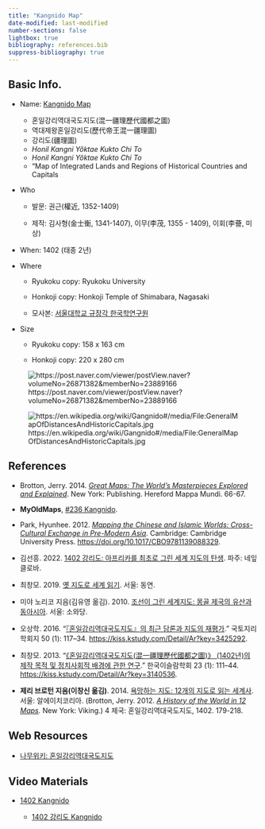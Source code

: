 ```yaml
---
title: "Kangnido Map"
date-modified: last-modified
number-sections: false
lightbox: true
bibliography: references.bib
suppress-bibliography: true
---
```


## Basic Info.

-   Name: [Kangnido Map](https://en.wikipedia.org/wiki/Gangnido)

    -   혼일강리역대국도지도(混一疆理歷代國都之圖)
    -   역대제왕혼일강리도(歷代帝王混一疆理圖)
    -   강리도(疆理圖)
    -   *Honil Kangni Yŏktae Kukto Chi To*
    -   *Honil Kangni Yŏktae Kukto Chi To*
    -   "Map of Integrated Lands and Regions of Historical Countries and Capitals

-   Who

    -   발문: 권근(權近, 1352-1409)

    -   제작: 김사형(金士衡, 1341-1407), 이무(李茂, 1355 - 1409), 이회(李薈, 미상)

-   When: 1402 (태종 2년)

-   Where

    -   Ryukoku copy: Ryukoku University

    -   Honkoji copy: Honkoji Temple of Shimabara, Nagasaki

    -   모사본: [서울대학교 규장각 한국학연구원](https://geovr.com/vr/etc/kangnido/index.html)

-   Size

    -   Ryukoku copy: 158 x 163 cm

    -   Honkoji copy: 220 x 280 cm

![https://post.naver.com/viewer/postView.naver?volumeNo=26871382&memberNo=23889166](https://post-phinf.pstatic.net/MjAxOTExMTRfMTg1/MDAxNTczNzE5NDM4NTk5.aBS1G_5ppfT6WE82-fpTx5_nTdrOdlvgDHm_ublxw9Ug.VtIPFLD_zt2WBaqJU04WCPpHqVG5s-NqwcgZvXNGlnAg.JPEG/%ED%98%BC%EC%9D%BC%EA%B0%95%EB%A6%AC%EC%97%AD%EB%8C%80%EA%B5%AD%EB%8F%84%EC%A7%80%EB%8F%84.jpg?type=w1200)

![https://en.wikipedia.org/wiki/Gangnido#/media/File:GeneralMapOfDistancesAndHistoricCapitals.jpg](https://upload.wikimedia.org/wikipedia/commons/thumb/1/1d/GeneralMapOfDistancesAndHistoricCapitals.jpg/2542px-GeneralMapOfDistancesAndHistoricCapitals.jpg)

## References

-   Brotton, Jerry. 2014. [*Great Maps: The World’s Masterpieces Explored and Explained*](https://www.amazon.com/Great-Maps-Masterpieces-Explained-Smithsonian/dp/1465424636/ref=sr_1_1?crid=MTLGQHLZ5SRU&keywords=Great+Maps%3A+The+World%E2%80%99s+Masterpieces+Explored+and+Explained&qid=1707203784&s=books&sprefix=great+maps+the+world+s+masterpieces+explored+and+explained%2Cstripbooks-intl-ship%2C231&sr=1-1). New York: Publishing. Hereford Mappa Mundi. 66-67.

-   **MyOldMaps**, [#236 Kangnido](https://www.myoldmaps.com/late-medieval-maps-1300/untitled.html).

-   Park, Hyunhee. 2012. [*Mapping the Chinese and Islamic Worlds: Cross-Cultural Exchange in Pre-Modern Asia*](https://www.amazon.com/Mapping-Chinese-Islamic-Worlds-Hyunhee/dp/1107547830/ref=sr_1_1?crid=2GRMF1028WWI8&keywords=Mapping+the+Chinese+and+Islamic+Worlds%3A+Cross-Cultural+Exchange+in+Pre-Modern+Asia&qid=1707203862&s=books&sprefix=mapping+the+chinese+and+islamic+worlds+cross-cultural+exchange+in+pre-modern+asia%2Cstripbooks-intl-ship%2C231&sr=1-1). Cambridge: Cambridge University Press. <https://doi.org/10.1017/CBO9781139088329>.

-   김선흥. 2022. [1402 강리도: 아프리카를 최초로 그린 세계 지도의 탄생](https://www.google.co.kr/books/edition/1402_%EA%B0%95%EB%A6%AC%EB%8F%84/eUXezwEACAAJ?hl=ko). 파주: 네잎클로바.

-   최창모. 2019. [옛 지도로 세계 읽기](https://www.google.co.kr/books/edition/%EC%98%9B_%EC%A7%80%EB%8F%84_%EB%A1%9C_%EC%84%B8%EA%B3%84_%EC%9D%BD%EA%B8%B0/zntyxQEACAAJ?hl=ko). 서울: 동연.

-   미야 노리코 지음(김유영 옮김). 2010. [조선이 그린 세계지도: 몽골 제국의 유산과 동아시아](https://www.google.co.kr/books/edition/%EC%A1%B0%EC%84%A0_%EC%9D%B4_%EA%B7%B8%EB%A6%B0_%EC%84%B8%EA%B3%84_%EC%A7%80%EB%8F%84/xpftwQEACAAJ?hl=ko). 서울: 소와당.

-   오상학. 2016. “[『혼일강리역대국도지도』의 최근 담론과 지도의 재평가](papers/오상학_2016.pdf).” 국토지리학회지 50 (1): 117–34. <https://kiss.kstudy.com/Detail/Ar?key=3425292>.

-   최창모. 2013. “[《혼일강리역대국도지도(混一疆理歷代國都之圖)》 (1402년)의 제작 목적 및 정치사회적 배경에 관한 연구](papers/최창모_2013.pdf).” 한국이슬람학회 23 (1): 111–44. <https://kiss.kstudy.com/Detail/Ar?key=3140536>.

-   **제리 브로턴 지음(이창신 옮김)**. 2014. [욕망하는 지도: 12개의 지도로 읽는 세계사](https://www.yes24.com/Product/goods/12192777). 서울: 알에이치코리아. (Brotton, Jerry. 2012. [*A History of the World in 12 Maps*](https://www.amazon.com/History-World-12-Maps/dp/0143126024/ref=sr_1_1?crid=9UJLJ246IYSS&dib=eyJ2IjoiMSJ9.FY-MmIMOaa_OhpIKA0R7CHSpbeqP3wOtOFs1sSfDjxeQ8INh1JiJ-KQljiGWcA25hxz874-gObNXP3X5ux2xio52rPEJBPyZ7ZvLFDY0DDy8yLVU9scI67gu_NYK-0eK0EXvGAmeM6n4j8Vlbb5scmVYm88eBN25OVoCVQ_OnJwXaIQhrTFJBx88eP5I5jEQC0fdviI7qwn7JuLEicvdF9YVmfvRWbYyWu7okUNlW0A._mvJs7KogkSTGtuBdXenODFkqSV87AzIcwZwWisz9to&dib_tag=se&keywords=A+History+of+the+World+in+12+Maps&qid=1705823939&s=books&sprefix=a+history+of+the+world+in+12+maps%2Cstripbooks-intl-ship%2C217&sr=1-1)*.* New York: Viking.) 4 제국: 혼일강리역대국도지도, 1402. 179-218.

## Web Resources

-   [나무위키: 혼일강리역대국도지도](https://namu.wiki/w/%ED%98%BC%EC%9D%BC%EA%B0%95%EB%A6%AC%EC%97%AD%EB%8C%80%EA%B5%AD%EB%8F%84%EC%A7%80%EB%8F%84)

## Video Materials

-   [1402 Kangnido](https://www.youtube.com/watch?v=HLtyHdyKlhc)

    -   [1402 강리도 Kangnido](https://www.youtube.com/@1402Kangnido)
